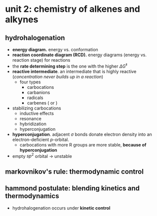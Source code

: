 # unit 2: chemistry of alkenes and alkynes

## hydrohalogenation

- **energy diagram.** energy vs. conformation
- **reaction coordinate diagram (RCD).** energy diagrams (energy vs. reaction stage) for reactions
- the **rate determining step** is the one with the higher $\Delta G^\ddagger$
- **reactive intermediate**. an intermediate that is highly reactive (_concentration never builds up in a reaction_)
    - four types
        - carbocations
        - carbanions
        - radicals
        - carbenes (<C chem="\ce{R-(C^{(2.)})-R'}" /> or <C chem="\ce{R=C^{(2.)}}" />)
- stabilizing carbocations
    - inductive effects
    - resonance
    - hybridization
    - hyperconjugation
- **hyperconjugation**. adjacent $\sigma$ bonds donate electron density into an electron-deficient $p$-orbital.
    - carbocations with more R groups are more stable, **because of hyperconjugation**
- empty $sp^2$ orbital -> unstable

## markovnikov's rule: thermodynamic control

## hammond postulate: blending kinetics and thermodynamics
- hydrohalogenation occurs under **kinetic control**